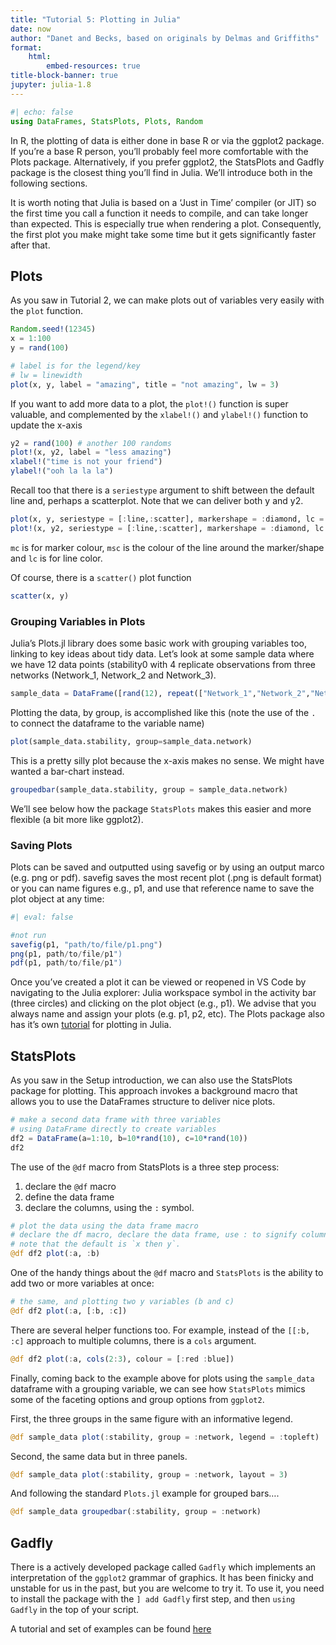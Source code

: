 ```yaml
---
title: "Tutorial 5: Plotting in Julia"
date: now
author: "Danet and Becks, based on originals by Delmas and Griffiths"
format:
    html:
        embed-resources: true
title-block-banner: true
jupyter: julia-1.8
---
```

```julia
#| echo: false
using DataFrames, StatsPlots, Plots, Random
```
In R, the plotting of data is either done in base R or via the ggplot2 package. If you're a base R person, you'll probably feel more comfortable with the Plots package. Alternatively, if you prefer ggplot2, the StatsPlots and Gadfly package is the closest thing you'll find in Julia. We'll introduce both in the following sections.

It is worth noting that Julia is based on a 'Just in Time' compiler (or JIT) so the first time you call a function it needs to compile, and can take longer than expected. This is especially true when rendering a plot. Consequently, the first plot you make might take some time but it gets significantly faster after that.

## Plots

As you saw in Tutorial 2, we can make plots out of variables very easily with the `plot` function.

```julia
Random.seed!(12345)
x = 1:100
y = rand(100)

# label is for the legend/key
# lw = linewidth
plot(x, y, label = "amazing", title = "not amazing", lw = 3)
```

If you want to add more data to a plot, the `plot!()` function is super valuable, and complemented by the `xlabel!()` and `ylabel!()` function to update the x-axis

```julia
y2 = rand(100) # another 100 randoms
plot!(x, y2, label = "less amazing")
xlabel!("time is not your friend")
ylabel!("ooh la la la")
```     

Recall too that there is a `seriestype` argument to shift between the default line and, perhaps a scatterplot.  Note that we can deliver both y and y2.

```julia
plot(x, y, seriestype = [:line,:scatter], markershape = :diamond, lc = :orange, mc = :black, msc = :orange, label = "Y")
plot!(x, y2, seriestype = [:line,:scatter], markershape = :diamond, lc = :blue, mc = :black,  msc = :blue, label = "Y2")
```

`mc` is for marker colour, `msc` is the colour of the line around the marker/shape and `lc` is for line color.

Of course, there is a `scatter()` plot function

```julia
scatter(x, y)
```

### Grouping Variables in Plots

Julia's Plots.jl library does some basic work with grouping variables too, linking to key ideas about tidy data.  Let's look at some sample data where we have 12 data points (stability0 with 4 replicate observations from three networks (Network_1, Network_2 and Network_3).

```julia
sample_data = DataFrame([rand(12), repeat(["Network_1","Network_2","Network_3"],4)], ["stability", "network"])
```

Plotting the data, by group, is accomplished like this (note the use of the `.` to connect the dataframe to the variable name)

```julia
plot(sample_data.stability, group=sample_data.network)
```

This is a pretty silly plot because the x-axis makes no sense.  We might have wanted a bar-chart instead.

```julia
groupedbar(sample_data.stability, group = sample_data.network)
```

We'll see below how the package `StatsPlots` makes this easier and more flexible (a bit more like ggplot2).

### Saving Plots

Plots can be saved and outputted using savefig or by using an output marco (e.g. png or pdf). savefig saves the most recent plot (.png is default format) or you can name figures e.g., p1, and use that reference name to save the plot object at any time:

```julia
#| eval: false

#not run
savefig(p1, "path/to/file/p1.png")
png(p1, path/to/file/p1")
pdf(p1, path/to/file/p1")
```

Once you've created a plot it can be viewed or reopened in VS Code by navigating to the Julia explorer: Julia workspace symbol in the activity bar (three circles) and clicking on the plot object (e.g., p1). We advise that you always name and assign your plots (e.g. p1, p2, etc). The Plots package also has it's own [tutorial](https://docs.juliaplots.org/latest/tutorial/) for plotting in Julia.


## StatsPlots

As you saw in the Setup introduction, we can also use the StatsPlots package for plotting.  This approach invokes a background macro that allows you to use the DataFrames structure to deliver nice plots.


```julia
# make a second data frame with three variables
# using DataFrame directly to create variables
df2 = DataFrame(a=1:10, b=10*rand(10), c=10*rand(10))
df2
```

The use of the `@df` macro from StatsPlots is a three step process:

1. declare the `@df` macro
2. define the data frame
3. declare the columns, using the `:` symbol.

```julia
# plot the data using the data frame macro
# declare the df macro, declare the data frame, use : to signify columns
# note that the default is `x then y`.
@df df2 plot(:a, :b)
```

One of the handy things about the `@df` macro and `StatsPlots` is the ability to add two or more variables at once:

```julia
# the same, and plotting two y variables (b and c)
@df df2 plot(:a, [:b, :c])
```

There are several helper functions too.  For example, instead of the `[[:b, :c]` approach to multiple columns, there is a `cols` argument.

```julia
@df df2 plot(:a, cols(2:3), colour = [:red :blue])
```

Finally, coming back to the example above for plots using the `sample_data` dataframe with a grouping variable, we can see how `StatsPlots` mimics some of the faceting options and group options from `ggplot2`.

First, the three groups in the same figure with an informative legend.

```julia
@df sample_data plot(:stability, group = :network, legend = :topleft)
```

Second, the same data but in three panels.

```julia
@df sample_data plot(:stability, group = :network, layout = 3)
```

And following the standard `Plots.jl` example for grouped bars....

```julia
@df sample_data groupedbar(:stability, group = :network)
```

## Gadfly

There is a actively developed package called `Gadfly` which implements an interpretation of the `ggplot2` grammar of graphics.  It has been finicky and unstable for us in the past, but you are welcome to try it.  To use it, you need to install the package with the `] add Gadfly` first step, and then `using Gadfly` in the top of your script.

A tutorial and set of examples can be found [here](http://gadflyjl.org/v0.5/tutorial.html)
